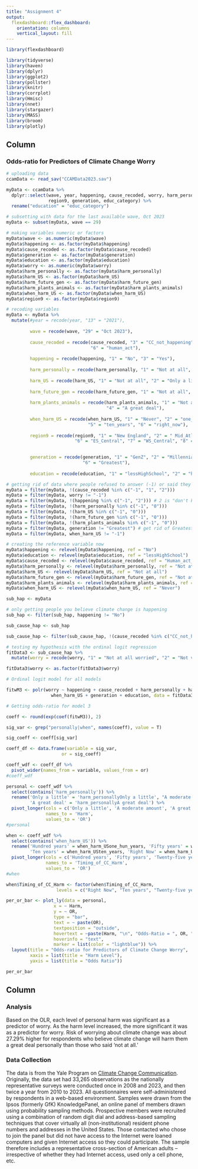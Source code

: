 ```yaml
---
title: "Assignment 4"
output: 
  flexdashboard::flex_dashboard:
    orientation: columns
    vertical_layout: fill
---
```


```r

library(flexdashboard)

library(tidyverse)
library(haven)
library(dplyr)
library(ggplot2)
library(pollster)
library(knitr)
library(corrplot)
library(Hmisc)
library(nnet)
library(stargazer)
library(MASS)
library(broom)
library(plotly)

```

Column {data-width=650}
-----------------------------------------------------------------------

### Odds-ratio for Predictors of Climate Change Worry

```r
# uploading data
ccamData <- read_sav("CCAMData2023.sav")

myData <- ccamData %>%
  dplyr::select(wave, year, happening, cause_recoded, worry, harm_personally, harm_US, harm_future_gen, harm_plants_animals, when_harm_US,
                region9, generation, educ_category) %>% 
  rename("education" = "educ_category") 

# subsetting with data for the last available wave, Oct 2023
myData <- subset(myData, wave == 29)

# making variables numeric or factors
myData$wave <- as.numeric(myData$wave)
myData$happening <- as.factor(myData$happening)
myData$cause_recoded <- as.factor(myData$cause_recoded)
myData$generation <- as.factor(myData$generation)
myData$education <- as.factor(myData$education)
myData$worry <- as.numeric(myData$worry)
myData$harm_personally <- as.factor(myData$harm_personally)
myData$harm_US <- as.factor(myData$harm_US)
myData$harm_future_gen <- as.factor(myData$harm_future_gen)
myData$harm_plants_animals <- as.factor(myData$harm_plants_animals)
myData$when_harm_US <- as.factor(myData$when_harm_US)
myData$region9 <- as.factor(myData$region9)

# recoding variables
myData <- myData %>%
  mutate(#year = recode(year, "13" = "2021"),
         
         wave = recode(wave, "29" = "Oct 2023"),
         
         cause_recoded = recode(cause_recoded, "3" = "CC_not_happening", "4" = "Nat_changes", "5" = "Human_act_and_nat_changes",
                                "6" = "human_act"),
         
         happening = recode(happening, "1" = "No", "3" = "Yes"),
         
         harm_personally = recode(harm_personally, "1" = "Not at all", "2" = "Only a little", "3" = "A moderate amount", "4" = "A great deal"),
         
         harm_US = recode(harm_US, "1" = "Not at all", "2" = "Only a little", "3" = "A moderate amount", "4" = "A great deal"),
         
         harm_future_gen = recode(harm_future_gen, "1" = "Not at all", "2" = "Only a little", "3" = "A moderate amount", "4" = "A great deal"),
         
         harm_plants_animals = recode(harm_plants_animals, "1" = "Not at all", "2" = "Only a little", "3" = "A moderate amount",
                                      "4" = "A great deal"),
         
         when_harm_US = recode(when_harm_US, "1" = "Never", "2" = "one_hun_years", "3" = "fifty_years", "4" = "twn_five_years",
                               "5" = "ten_years", "6" = "right_now"),
         
         region9 = recode(region9, "1" = "New England", "2" = " Mid_Atlantic", "3" = "EN_Central", "4" = "WN_Central", "5" = "S_Atlantic",
                          "6" = "ES_Central", "7" = "WS_Central", "8" = "Mountain", "9" = "Pacific"),

         
         generation = recode(generation, "1" = "GenZ", "2" = "Millennials", "3" = "GenerationX", "4" = "BabyBoomers", "5" = "Silent",
                             "6" = "Greatest"),
         
         education = recode(education, "1" = "lessHighSchool", "2" = "highSchool", "3" = "someCollege", "4" = "bachelorDegreeUp"))

# getting rid of data where people refused to answer (-1) or said they "don't know" (0)
myData = filter(myData, !(cause_recoded %in% c("-1", "1", "2")))
myData = filter(myData, worry != "-1")
myData = filter(myData, !(happening %in% c("-1", "2"))) # 2 is "don't know"
myData = filter(myData, !(harm_personally %in% c("-1", "0")))
myData = filter(myData, !(harm_US %in% c("-1", "0")))
myData = filter(myData, !(harm_future_gen %in% c("-1", "0")))
myData = filter(myData, !(harm_plants_animals %in% c("-1", "0")))
myData = filter(myData, generation != "Greatest") # get rid of Greatest because they only had 1 respondent in 2021
myData = filter(myData, when_harm_US != "-1")

# creating the reference variable now
myData$happening <- relevel(myData$happening, ref = "No")
myData$education <- relevel(myData$education, ref = "lessHighSchool")
myData$cause_recoded <- relevel(myData$cause_recoded, ref = "Human_act_and_nat_changes")
myData$harm_personally <- relevel(myData$harm_personally, ref = "Not at all")
myData$harm_US <- relevel(myData$harm_US, ref = "Not at all")
myData$harm_future_gen <- relevel(myData$harm_future_gen, ref = "Not at all")
myData$harm_plants_animals <- relevel(myData$harm_plants_animals, ref = "Not at all")
myData$when_harm_US <- relevel(myData$when_harm_US, ref = "Never")


```

```r
sub_hap <- myData

# only getting people you believe climate change is happening
sub_hap <- filter(sub_hap, happening != "No")

```

```r

sub_cause_hap <- sub_hap

sub_cause_hap <- filter(sub_cause_hap, !(cause_recoded %in% c("CC_not_happening", "Nat_changes")))

```


```r

# testing my hypothesis with the ordinal logit regression 
fitData3 <- sub_cause_hap %>%
  mutate(worry = recode(worry, "1" = "Not at all worried", "2" = "Not very worried", "3" = "Somewhat worried", "4" = "Very worried"))

fitData3$worry <- as.factor(fitData3$worry)

```


```r

# Ordinal logit model for all models

fitwM3 <- polr(worry ~ happening + cause_recoded + harm_personally + harm_US + harm_future_gen + harm_plants_animals +
                 when_harm_US + generation + education, data = fitData3, Hess = T)


```

```r
# Getting odds-ratio for model 3 

coeff <- round(exp(coef(fitwM3)), 2)

sig_var <- grep("personally|when", names(coeff), value = T)

sig_coeff <- coeff[sig_var]

coeff_df <- data.frame(variable = sig_var,
                     or = sig_coeff)

```

```r
coeff_wdf <- coeff_df %>% 
  pivot_wider(names_from = variable, values_from = or)
#coeff_wdf

personal <- coeff_wdf %>% 
  select(contains('harm_personally')) %>% 
  rename('Only a little' = 'harm_personallyOnly a little', "A moderate amount" = 'harm_personallyA moderate amount',
         'A great deal' = 'harm_personallyA great deal') %>% 
  pivot_longer(cols = c('Only a little', 'A moderate amount', 'A great deal'),
               names_to = 'Harm',
               values_to = 'OR')
#personal

when <- coeff_wdf %>% 
  select(contains('when_harm_US')) %>% 
  rename('Hundred years' = when_harm_USone_hun_years, 'Fifty years' = when_harm_USfifty_years, 'Twenty-five years' = when_harm_UStwn_five_years,
         'Ten years' = when_harm_USten_years, 'Right Now' = when_harm_USright_now) %>% 
  pivot_longer(cols = c('Hundred years', 'Fifty years', 'Twenty-five years', 'Ten years', 'Right Now'),
               names_to = 'Timing_of_CC_Harm',
               values_to = 'OR')
#when

when$Timing_of_CC_Harm <- factor(when$Timing_of_CC_Harm,
                   levels = c("Right Now", "Ten years", "Twenty-five years", "Fifty years", "Hundred years"))


```

```r
per_or_bar <- plot_ly(data = personal,
                  x = ~ Harm,
                  y = ~ OR,
                  type = "bar",
                  text = ~ paste(OR), 
                  textposition = "outside",
                  hovertext = ~paste(Harm, "\n", "Odds-Ratio = ", OR, "%"),
                  hoverinfo = "text",
                  marker = list(color = "lightblue")) %>% 
  layout(title = "Odds-ratio for Predictors of Climate Change Worry",
         xaxis = list(title = "Harm Level"),
         yaxis = list(title = "Odds Ratio"))

per_or_bar

```


Column {data-width=350}
-----------------------------------------------------------------------

### Analysis
Based on the OLR, each level of personal harm was significant as a predictor of worry. As the harm level increased, the more significant it was as a predictor for worry. Risk of worrying about climate change was about 27.29% higher for respondents who believe climate change will harm them a great deal personally than those who said ‘not at all.’

### Data Collection
The data is from the Yale Program on [Climate Change Communication](https://climatecommunication.yale.edu/visualizations-data/americans-climate-views/). Originally, the data set had 33,265  observations as the nationally representative surveys were conducted once in 2008 and 2023, and then twice a year from 2010 to 2023. All questionnaires were self-administered by respondents in a web-based environment. Samples were drawn from the Ipsos (formerly GfK) KnowledgePanel, an online panel of members drawn using probability sampling methods. Prospective members were recruited using a combination of random digit dial and address-based sampling techniques that cover virtually all (non-institutional) resident phone numbers and addresses in the United States. Those contacted who chose to join the panel but did not have access to the Internet were loaned computers and given Internet access so they could participate. The sample therefore includes a representative cross-section of American adults – irrespective of whether they had Internet access, used only a cell phone, etc.


